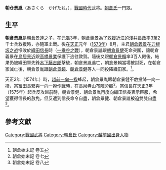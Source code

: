 '''朝仓景胤'''（あさくら　かげたね，{{bd|？||1575年|（天正3年）}}），[[战国时代_(日本)|戰國時代]]武將。[[朝倉氏|朝倉氏]]一門眾。

==生平==
'''朝倉景胤'''是[[朝倉景連|朝倉景連]]之子，在[[元龜|元龜]]3年，[[朝倉義景|朝倉義景]]為了救援[[近江國|近江]]的[[淺井長政|淺井長政]]率3萬2千士兵救援時，亦隨軍出戰。後在[[天正_(日本)|天正]]元年（[[1573年|1573年]]）8月，主君[[朝倉義景|朝倉義景]]在[[刀根坂之战|刀根坂之战]]慘敗於[[織田信長|織田信長]]時（[[一乘谷之戰|一乘谷之戰]]），朝倉景胤跟[[朝倉景健|朝倉景健]]死命突圍，讓朝倉義景在[[鳥居景近|鳥居景近]]跟[[高橋景業|高橋景業]]保護下逃往敦賀。隨後又跟[[朝倉景賴|朝倉景賴]]率3百人殿後，結果仍被織田軍先鋒[[木下藤吉郎|木下藤吉郎]]擊破，朝倉景胤逃亡，朝倉景賴當場被討死，在朝倉家滅亡後，朝倉景胤跟[[朝倉景鏡|朝倉景鏡]]、[[朝倉景健|朝倉景健]]等人一同投降織田家。<ref>朝倉始末記 卷五</ref>。

天正2年（1574年）時，[[越前一向一揆|越前一向一揆]]蜂起，朝倉景胤跟朝倉景健不敵投降一向一揆，當[[富田長繁|富田長繁]]與一向一揆作戰時，在長泉寺山布陣旁觀<ref>朝倉始末記 卷七</ref>。當信長在天正3年（1575年）起兵反攻越前時，朝倉景健、朝倉景胤再度向織田信長表示臣服，希望獲得信長的赦免。但反遭到信長命令自盡，朝倉景健、朝倉景胤被迫雙雙自盡<ref>朝倉始末記 卷八</ref>。

==參考文獻==
{{reflist}}

[[Category:戰國武將|Category:戰國武將]]
[[Category:朝倉氏|Category:朝倉氏]]
[[Category:越前國出身人物|Category:越前國出身人物]]